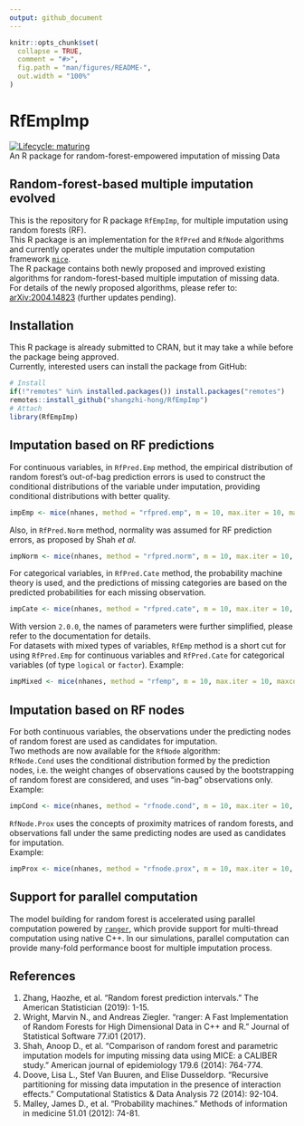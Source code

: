```yaml
---
output: github_document
---
```


<!-- README.md is generated from README.Rmd. Please edit that file -->

```r
knitr::opts_chunk$set(
  collapse = TRUE,
  comment = "#>",
  fig.path = "man/figures/README-",
  out.width = "100%"
)
```

# RfEmpImp
[![Lifecycle: maturing](https://img.shields.io/badge/lifecycle-maturing-blue.svg)](https://www.tidyverse.org/lifecycle/#maturing)  
An R package for random-forest-empowered imputation of missing Data

## Random-forest-based multiple imputation evolved
This is the repository for R package `RfEmpImp`, for multiple imputation using
random forests (RF).  
This R package is an implementation for the `RfPred` and `RfNode` algorithms and
currently operates under the multiple imputation computation
framework [`mice`](https://CRAN.R-project.org/package=mice).  
The R package contains both newly proposed and improved existing algorithms for
random-forest-based multiple imputation of missing data.  
For details of the newly proposed algorithms, please refer to:
[arXiv:2004.14823](https://arxiv.org/abs/2004.14823) (further updates pending).


## Installation
This R package is already submitted to CRAN, but it may take a while before the
package being approved.  
Currently, interested users can install the package from GitHub:
``` r
# Install
if(!"remotes" %in% installed.packages()) install.packages("remotes")
remotes::install_github("shangzhi-hong/RfEmpImp")
# Attach
library(RfEmpImp)
```


## Imputation based on RF predictions
For continuous variables, in `RfPred.Emp` method, the empirical distribution of
random forest's out-of-bag prediction errors is used to construct the conditional
distributions of the variable under imputation, providing conditional
distributions with better quality.
```r
impEmp <- mice(nhanes, method = "rfpred.emp", m = 10, max.iter = 10, maxcor = 1.0)
```
Also, in `RfPred.Norm` method, normality was
assumed for RF prediction errors, as proposed by Shah *et al.*  
```r
impNorm <- mice(nhanes, method = "rfpred.norm", m = 10, max.iter = 10, maxcor = 1.0)
```
For categorical variables, in `RfPred.Cate` method, the probability machine
theory is used, and the predictions of missing categories are based on the
predicted probabilities for each missing observation.  
```r
impCate <- mice(nhanes, method = "rfpred.cate", m = 10, max.iter = 10, maxcor = 1.0)
```
With version `2.0.0`, the names of parameters were further simplified, please
refer to the documentation for details.  
For datasets with mixed types of variables, `RfEmp` method is a short cut for
using `RfPred.Emp` for continuous variables and `RfPred.Cate` for categorical
variables (of type `logical` or `factor`).
Example:
```r
impMixed <- mice(nhanes, method = "rfemp", m = 10, max.iter = 10, maxcor = 1.0)
```


## Imputation based on RF nodes
For both continuous variables, the observations under the predicting nodes of
random forest are used as candidates for imputation.  
Two methods are now available for the `RfNode` algorithm:  
`RfNode.Cond` uses the conditional distribution formed by the prediction nodes,
i.e. the weight changes of observations caused by the bootstrapping of random
forest are considered, and uses "in-bag" observations only.  
Example:
```r
impCond <- mice(nhanes, method = "rfnode.cond", m = 10, max.iter = 10, maxcor = 1.0)
```

`RfNode.Prox` uses the concepts of proximity matrices of random forests, and
observations fall under the same predicting nodes are used as candidates for
imputation.  
Example:
```r
impProx <- mice(nhanes, method = "rfnode.prox", m = 10, max.iter = 10, maxcor = 1.0)
```


## Support for parallel computation
The model building for random forest is accelerated using parallel computation
powered by [`ranger`](https://CRAN.R-project.org/package=ranger), which provide
support for multi-thread computation using native C++.  In our simulations,
parallel computation can provide many-fold performance boost for multiple
imputation process.

## References
1. Zhang, Haozhe, et al. "Random forest prediction intervals."
The American Statistician (2019): 1-15.
2. Wright, Marvin N., and Andreas Ziegler. "ranger: A Fast Implementation of
Random Forests for High Dimensional Data in C++ and R." Journal of Statistical
Software 77.i01 (2017).
3. Shah, Anoop D., et al. "Comparison of random forest and parametric imputation
models for imputing missing data using MICE: a CALIBER study." American journal
of epidemiology 179.6 (2014): 764-774.
4. Doove, Lisa L., Stef Van Buuren, and Elise Dusseldorp. "Recursive partitioning
for missing data imputation in the presence of interaction effects."
Computational Statistics & Data Analysis 72 (2014): 92-104.
5. Malley, James D., et al. "Probability machines." Methods of information in
medicine 51.01 (2012): 74-81.
